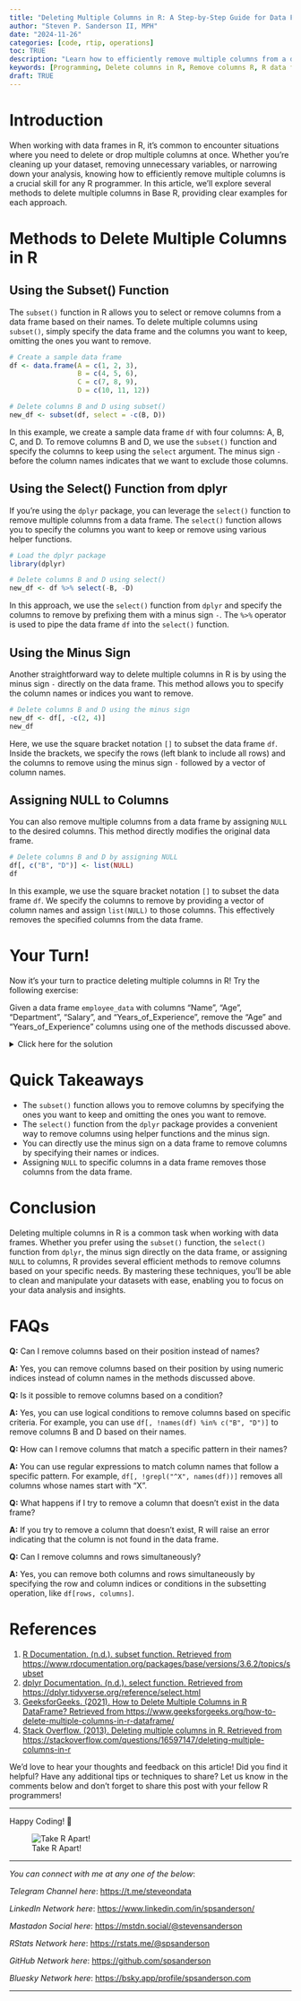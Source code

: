 ```yaml
---
title: "Deleting Multiple Columns in R: A Step-by-Step Guide for Data Frame Manipulation"
author: "Steven P. Sanderson II, MPH"
date: "2024-11-26"
categories: [code, rtip, operations]
toc: TRUE
description: "Learn how to efficiently remove multiple columns from a data frame in Base R using various methods like subset(), select(), the minus sign, and assigning NULL. Includes step-by-step examples for each approach."
keywords: [Programming, Delete columns in R, Remove columns R, R data frame manipulation, R programming, R data cleaning, R subset function, R dplyr select, Drop columns R, Assign NULL in R, R column removal techniques, How to delete multiple columns in R data frame, Best methods to remove columns in R programming, Step-by-step guide to dropping columns in R, Efficient ways to clean data by removing columns in R, Using NULL to delete columns from a data frame in R]
draft: TRUE
---
```


# Introduction

When working with data frames in R, it's common to encounter situations where you need to delete or drop multiple columns at once. Whether you're cleaning up your dataset, removing unnecessary variables, or narrowing down your analysis, knowing how to efficiently remove multiple columns is a crucial skill for any R programmer. In this article, we'll explore several methods to delete multiple columns in Base R, providing clear examples for each approach.

# Methods to Delete Multiple Columns in R

## Using the Subset() Function

The `subset()` function in R allows you to select or remove columns from a data frame based on their names. To delete multiple columns using `subset()`, simply specify the data frame and the columns you want to keep, omitting the ones you want to remove. 

```r
# Create a sample data frame
df <- data.frame(A = c(1, 2, 3), 
                 B = c(4, 5, 6),
                 C = c(7, 8, 9),
                 D = c(10, 11, 12))

# Delete columns B and D using subset()
new_df <- subset(df, select = -c(B, D))
```

In this example, we create a sample data frame `df` with four columns: A, B, C, and D. To remove columns B and D, we use the `subset()` function and specify the columns to keep using the `select` argument. The minus sign `-` before the column names indicates that we want to exclude those columns.

## Using the Select() Function from dplyr

If you're using the `dplyr` package, you can leverage the `select()` function to remove multiple columns from a data frame. The `select()` function allows you to specify the columns you want to keep or remove using various helper functions. 

```r
# Load the dplyr package
library(dplyr)

# Delete columns B and D using select()
new_df <- df %>% select(-B, -D)
```

In this approach, we use the `select()` function from `dplyr` and specify the columns to remove by prefixing them with a minus sign `-`. The `%>%` operator is used to pipe the data frame `df` into the `select()` function.

## Using the Minus Sign

Another straightforward way to delete multiple columns in R is by using the minus sign `-` directly on the data frame. This method allows you to specify the column names or indices you want to remove. 

```r
# Delete columns B and D using the minus sign
new_df <- df[, -c(2, 4)]
new_df
```

Here, we use the square bracket notation `[]` to subset the data frame `df`. Inside the brackets, we specify the rows (left blank to include all rows) and the columns to remove using the minus sign `-` followed by a vector of column names.

## Assigning NULL to Columns

You can also remove multiple columns from a data frame by assigning `NULL` to the desired columns. This method directly modifies the original data frame.

```r
# Delete columns B and D by assigning NULL
df[, c("B", "D")] <- list(NULL)
df
```

In this example, we use the square bracket notation `[]` to subset the data frame `df`. We specify the columns to remove by providing a vector of column names and assign `list(NULL)` to those columns. This effectively removes the specified columns from the data frame.

# Your Turn!

Now it's your turn to practice deleting multiple columns in R! Try the following exercise:

Given a data frame `employee_data` with columns "Name", "Age", "Department", "Salary", and "Years_of_Experience", remove the "Age" and "Years_of_Experience" columns using one of the methods discussed above.

<details>
<summary>Click here for the solution</summary>

```r
# Remove "Age" and "Years_of_Experience" columns by assigning NULL
employee_data[, c("Age", "Years_of_Experience")] <- list(NULL)
```
</details>

# Quick Takeaways

- The `subset()` function allows you to remove columns by specifying the ones you want to keep and omitting the ones you want to remove.
- The `select()` function from the `dplyr` package provides a convenient way to remove columns using helper functions and the minus sign.
- You can directly use the minus sign on a data frame to remove columns by specifying their names or indices.
- Assigning `NULL` to specific columns in a data frame removes those columns from the data frame.

# Conclusion

Deleting multiple columns in R is a common task when working with data frames. Whether you prefer using the `subset()` function, the `select()` function from `dplyr`, the minus sign directly on the data frame, or assigning `NULL` to columns, R provides several efficient methods to remove columns based on your specific needs. By mastering these techniques, you'll be able to clean and manipulate your datasets with ease, enabling you to focus on your data analysis and insights.

# FAQs

**Q:** Can I remove columns based on their position instead of names?

**A:** Yes, you can remove columns based on their position by using numeric indices instead of column names in the methods discussed above.

**Q:** Is it possible to remove columns based on a condition?

**A:** Yes, you can use logical conditions to remove columns based on specific criteria. For example, you can use `df[, !names(df) %in% c("B", "D")]` to remove columns B and D based on their names.

**Q:** How can I remove columns that match a specific pattern in their names?

**A:** You can use regular expressions to match column names that follow a specific pattern. For example, `df[, !grepl("^X", names(df))]` removes all columns whose names start with "X".

**Q:** What happens if I try to remove a column that doesn't exist in the data frame?

**A:** If you try to remove a column that doesn't exist, R will raise an error indicating that the column is not found in the data frame.

**Q:** Can I remove columns and rows simultaneously?

**A:** Yes, you can remove both columns and rows simultaneously by specifying the row and column indices or conditions in the subsetting operation, like `df[rows, columns]`.

# References

1. [R Documentation. (n.d.). subset function. Retrieved from https://www.rdocumentation.org/packages/base/versions/3.6.2/topics/subset](https://www.rdocumentation.org/packages/base/versions/3.6.2/topics/subset)
2. [dplyr Documentation. (n.d.). select function. Retrieved from https://dplyr.tidyverse.org/reference/select.html](https://dplyr.tidyverse.org/reference/select.html)
3. [GeeksforGeeks. (2021). How to Delete Multiple Columns in R DataFrame? Retrieved from https://www.geeksforgeeks.org/how-to-delete-multiple-columns-in-r-dataframe/](https://www.geeksforgeeks.org/how-to-delete-multiple-columns-in-r-dataframe/)
4. [Stack Overflow. (2013). Deleting multiple columns in R. Retrieved from https://stackoverflow.com/questions/16597147/deleting-multiple-columns-in-r](https://stackoverflow.com/questions/16597147/deleting-multiple-columns-in-r)

We'd love to hear your thoughts and feedback on this article! Did you find it helpful? Have any additional tips or techniques to share? Let us know in the comments below and don't forget to share this post with your fellow R programmers!

------------------------------------------------------------------------

Happy Coding! 🚀

![Take R Apart!](todays_post.png)

------------------------------------------------------------------------

*You can connect with me at any one of the below*:

*Telegram Channel here*: <https://t.me/steveondata>

*LinkedIn Network here*: <https://www.linkedin.com/in/spsanderson/>

*Mastadon Social here*: [https://mstdn.social/\@stevensanderson](https://mstdn.social/@stevensanderson)

*RStats Network here*: [https://rstats.me/\@spsanderson](https://rstats.me/@spsanderson)

*GitHub Network here*: <https://github.com/spsanderson>

*Bluesky Network here*: <https://bsky.app/profile/spsanderson.com>

------------------------------------------------------------------------

```{=html}
<script src="https://giscus.app/client.js"
        data-repo="spsanderson/steveondata"
        data-repo-id="R_kgDOIIxnLw"
        data-category="Comments"
        data-category-id="DIC_kwDOIIxnL84ChTk8"
        data-mapping="url"
        data-strict="0"
        data-reactions-enabled="1"
        data-emit-metadata="0"
        data-input-position="top"
        data-theme="dark"
        data-lang="en"
        data-loading="lazy"
        crossorigin="anonymous"
        async>
</script>
```
